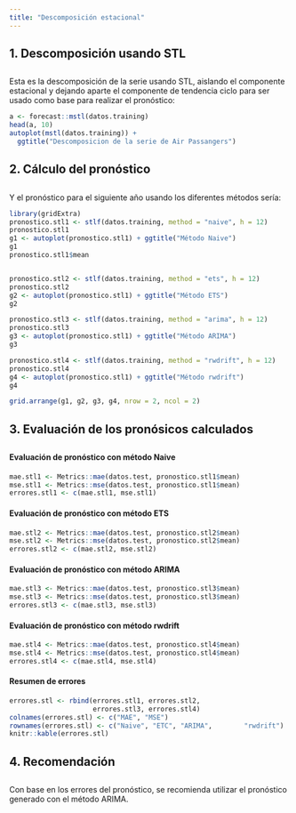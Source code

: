 ```yaml
---
title: "Descomposición estacional"
---
```


##  
## 1. Descomposición usando STL
##  

Esta es la descomposición de la serie usando STL, aislando el componente estacional y dejando aparte el componente de tendencia ciclo para ser usado como base para realizar el pronóstico:  


```r
a <- forecast::mstl(datos.training)
head(a, 10)
autoplot(mstl(datos.training)) +
  ggtitle("Descomposicion de la serie de Air Passangers")

```

##   
## 2. Cálculo del pronóstico 
##  

Y el pronóstico para el siguiente año usando los diferentes métodos  sería:

```r
library(gridExtra)
pronostico.stl1 <- stlf(datos.training, method = "naive", h = 12)
pronostico.stl1
g1 <- autoplot(pronostico.stl1) + ggtitle("Método Naive")
g1
pronostico.stl1$mean


pronostico.stl2 <- stlf(datos.training, method = "ets", h = 12)
pronostico.stl2
g2 <- autoplot(pronostico.stl1) + ggtitle("Método ETS")
g2

pronostico.stl3 <- stlf(datos.training, method = "arima", h = 12)
pronostico.stl3
g3 <- autoplot(pronostico.stl1) + ggtitle("Método ARIMA")
g3

pronostico.stl4 <- stlf(datos.training, method = "rwdrift", h = 12)
pronostico.stl4
g4 <- autoplot(pronostico.stl1) + ggtitle("Método rwdrift")
g4

grid.arrange(g1, g2, g3, g4, nrow = 2, ncol = 2)

```

##   
## 3. Evaluación de los pronósicos calculados 
## 

#### Evaluación de pronóstico con método Naive
####   

```r
mae.stl1 <- Metrics::mae(datos.test, pronostico.stl1$mean)
mse.stl1 <- Metrics::mse(datos.test, pronostico.stl1$mean)
errores.stl1 <- c(mae.stl1, mse.stl1)

```

####  
#### Evaluación de pronóstico con método ETS
####   

```r
mae.stl2 <- Metrics::mae(datos.test, pronostico.stl2$mean)
mse.stl2 <- Metrics::mse(datos.test, pronostico.stl2$mean)
errores.stl2 <- c(mae.stl2, mse.stl2)

```

####  
#### Evaluación de pronóstico con método ARIMA
####   

```r
mae.stl3 <- Metrics::mae(datos.test, pronostico.stl3$mean)
mse.stl3 <- Metrics::mse(datos.test, pronostico.stl3$mean)
errores.stl3 <- c(mae.stl3, mse.stl3)

```

####  
#### Evaluación de pronóstico con método rwdrift
####   

```r
mae.stl4 <- Metrics::mae(datos.test, pronostico.stl4$mean)
mse.stl4 <- Metrics::mse(datos.test, pronostico.stl4$mean)
errores.stl4 <- c(mae.stl4, mse.stl4)

```

####   
#### Resumen de errores
####  

```r
errores.stl <- rbind(errores.stl1, errores.stl2,
                     errores.stl3, errores.stl4)
colnames(errores.stl) <- c("MAE", "MSE")
rownames(errores.stl) <- c("Naive", "ETC", "ARIMA",        "rwdrift")
knitr::kable(errores.stl)
```

##   
## 4. Recomendación
##  

Con base en los errores del pronóstico, se recomienda utilizar el pronóstico generado con el método ARIMA.


